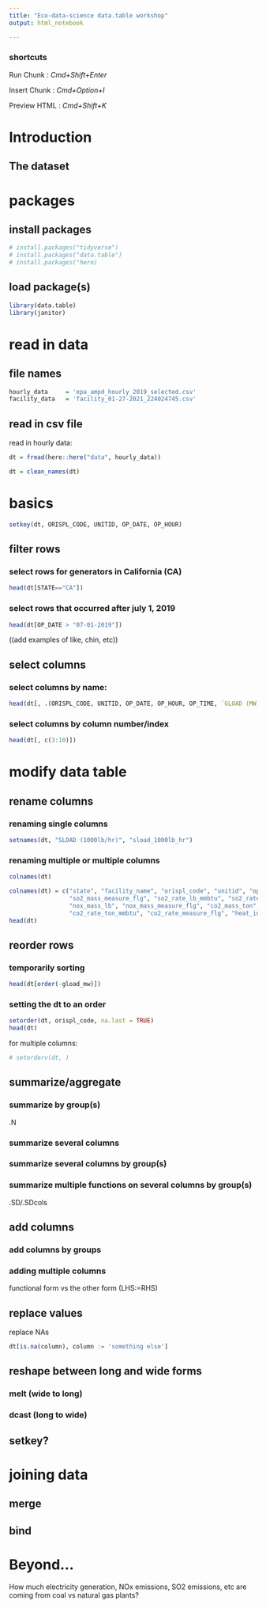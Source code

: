 ```yaml
---
title: "Eco-data-science data.table workshop"
output: html_notebook

---
```


### shortcuts

Run Chunk : *Cmd+Shift+Enter*

Insert Chunk : *Cmd+Option+I*

Preview HTML : *Cmd+Shift+K*

# Introduction

## The dataset

# packages

## install packages
```r
# install.packages("tidyverse")
# install.packages("data.table")
# install.packages("here)
```

## load package(s)
```r
library(data.table)
library(janitor)
```

# read in data

## file names
```r
hourly_data     = 'epa_ampd_hourly_2019_selected.csv'
facility_data   = 'facility_01-27-2021_224024745.csv'
```

## read in csv file

read in hourly data:
```r
dt = fread(here::here("data", hourly_data))
```


```r
dt = clean_names(dt)
```

# basics

```r
setkey(dt, ORISPL_CODE, UNITID, OP_DATE, OP_HOUR)
```

## filter rows

### select rows for generators in California (CA)
```r
head(dt[STATE=="CA"])
```
### select rows that occurred after july 1, 2019
```r
head(dt[OP_DATE > "07-01-2019"])
```
((add examples of like, chin, etc))


## select columns

### select columns by name:
```r
head(dt[, .(ORISPL_CODE, UNITID, OP_DATE, OP_HOUR, OP_TIME, `GLOAD (MW)`, `SLOAD (1000lb/hr)`, `SO2_MASS (lbs)`)])
```
### select columns by column number/index
```r
head(dt[, c(3:10)])
```
# modify data table

## rename columns

### renaming single columns
```r
setnames(dt, "SLOAD (1000lb/hr)", "sload_1000lb_hr")
```

### renaming multiple or multiple columns
```r
colnames(dt)
```

```r
colnames(dt) = c("state", "facility_name", "orispl_code", "unitid", "op_date", "op_hour", "op_time", "gload_mw", "sload_1000lb_hr", "so2_mass_lb",
                 "so2_mass_measure_flg", "so2_rate_lb_mmbtu", "so2_rate_measure_flg", "nox_rate_lb_mmbtu", "nox_rate_measure_flg", 
                 "nox_mass_lb", "nox_mass_measure_flg", "co2_mass_ton", "co2_mass_measure_flg",
                 "co2_rate_ton_mmbtu", "co2_rate_measure_flg", "heat_input_mmbtu", "fac_id", "unit_id")
head(dt)
```

## reorder rows

### temporarily sorting
```r
head(dt[order(-gload_mw)])
```

### setting the dt to an order
```r
setorder(dt, orispl_code, na.last = TRUE)
head(dt)
```

for multiple columns:
```r
# setorderv(dt, )
```

## summarize/aggregate

### summarize by group(s)

.N

### summarize several columns

### summarize several columns by group(s)

### summarize multiple functions on several columns by group(s)

.SD/.SDcols

## add columns

### add columns by groups

### adding multiple columns
functional form vs the other form (LHS:=RHS)

## replace values

replace NAs
```r
dt[is.na(column), column := 'something else']
```

## reshape between long and wide forms

### melt (wide to long)

### dcast (long to wide)

## setkey?

# joining data

## merge

## bind

# Beyond...

How much electricity generation, NOx emissions, SO2 emissions, etc are coming from coal vs natural gas plants?